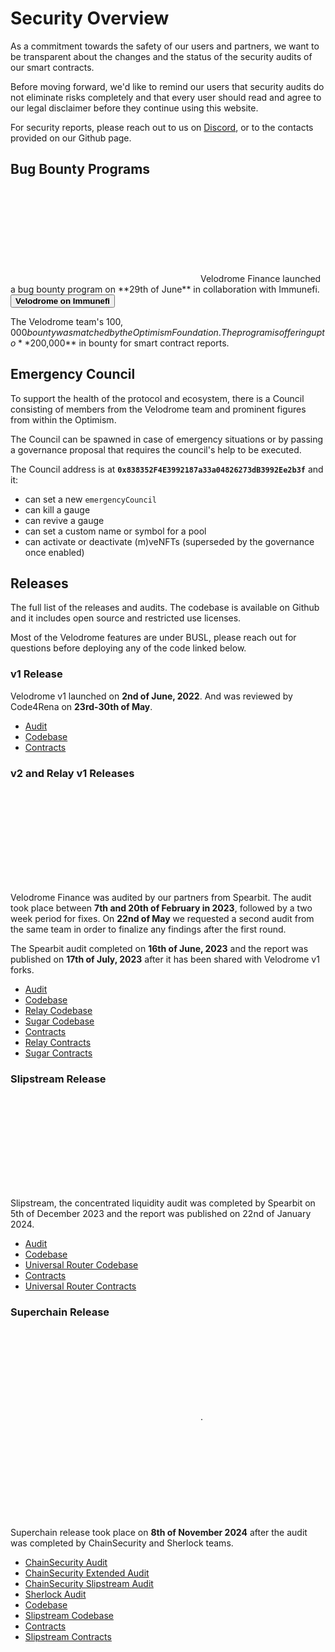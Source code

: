 

<div id="overview"></div>

# Security Overview

As a commitment towards the safety of our users and partners, we want to
be transparent about the changes and the status of the security audits of our
smart contracts.

<div>
  Before moving forward, we'd like to remind our users that
  security audits do not eliminate risks completely and that
  every user should read and agree to our legal disclaimer before they continue
  using this website.

For security reports, please reach out to us on <a className="text-brand-500 no-underline hover:underline underline-offset-2" href="https://discord.gg/velodrome">Discord</a>, or to the contacts provided on our Github page.

</div>

<div id="bug-bounty"></div>

## Bug Bounty Programs

<div className="bg-primary rounded-2xl py-12 space-y-6 mb-8 flex flex-col items-center">
  <SVG src="/partners/immunefi.svg" className="w-32" />
  <span className="w-80 text-center">
    Velodrome Finance launched a bug bounty program on **29th of June** in
    collaboration with Immunefi.
  </span>
  <Button
    href="https://immunefi.com/bounty/velodromefinance/"
    className="w-64"
    size="md"
    pill
    color="primary-white"
  >
    <strong>Velodrome on Immunefi</strong>
  </Button>
</div>

The Velodrome team's $100,000 bounty was matched by the Optimism Foundation. The program is offering up to **$200,000** in bounty for smart contract reports.

<div id="emergency"></div>

## Emergency Council

To support the health of the protocol and ecosystem, there is a Council
consisting of members from the Velodrome team and prominent figures from within
the Optimism.

The Council can be spawned in case of emergency situations or by passing
a governance proposal that requires the council's help to be executed.

The Council address is at **`0x838352F4E3992187a33a04826273dB3992Ee2b3f`** and it:

- can set a new `emergencyCouncil`
- can kill a gauge
- can revive a gauge
- can set a custom name or symbol for a pool
- can activate or deactivate (m)veNFTs (superseded by the governance once enabled)

<div id="contracts"></div>
<div id="releases"></div>
<div id="audits"></div>

## Releases

The full list of the releases and audits. The codebase is available
on Github and it includes open source and restricted use licenses.

Most of the Velodrome features are under BUSL, please reach out for questions
before deploying any of the code linked below.

### v1 Release

Velodrome v1 launched on <strong>2nd of June, 2022</strong>. And was reviewed
by Code4Rena on <strong>23rd-30th of May</strong>.

- [Audit](https://code4rena.com/audits/2022-05-velodrome-finance-contest)
- [Codebase](https://github.com/velodrome-finance/v1)
- [Contracts](https://github.com/velodrome-finance/v1#contracts)

### v2 and Relay v1 Releases

<SVG src="/partners/spearbit.svg" className="my-8 w-48" />

Velodrome Finance was audited by our partners from Spearbit.
The audit took place between **7th and 20th of February in 2023**, followed by
a two week period for fixes. On **22nd of May** we requested a second audit from
the same team in order to finalize any findings after the first round.

The Spearbit audit completed on **16th of June, 2023** and the report was
published on **17th of July, 2023** after it has been shared with Velodrome v1
forks.

- [Audit](https://github.com/spearbit/portfolio/raw/master/pdfs/Velodrome-Spearbit-Security-Review.pdf)
- [Codebase](https://github.com/velodrome-finance/contracts/tree/v2-optimism)
- [Relay Codebase](https://github.com/velodrome-finance/relay)
- [Sugar Codebase](https://github.com/velodrome-finance/sugar)
- [Contracts](https://github.com/velodrome-finance/contracts/tree/v2-optimism#deployment-1)
- [Relay Contracts](https://github.com/velodrome-finance/relay/blob/main/script/constants/output/Optimism.json)
- [Sugar Contracts](https://github.com/velodrome-finance/sugar#releases)

### Slipstream Release

<SVG src="/partners/spearbit.svg" className="my-8 w-48" />

Slipstream, the concentrated liquidity audit was completed by Spearbit on 5th
of December 2023 and the report was published on 22nd of January 2024.

- [Audit](https://github.com/spearbit/portfolio/raw/master/pdfs/Velodrome-Spearbit-Security-Review-Nov23.pdf)
- [Codebase](https://github.com/velodrome-finance/slipstream)
- [Universal Router Codebase](https://github.com/velodrome-finance/universal-router)
- [Contracts](https://github.com/velodrome-finance/slipstream#deployment)
- [Universal Router Contracts](https://github.com/velodrome-finance/universal-router/tree/main/deployment-addresses)

### Superchain Release

<div className="flex space-x-6 items-center mb-12">
  <SVG src="/partners/chainsecurity.svg" className="h-10" />
  <span className="opacity-30 px-4">&middot;</span>
  <SVG src="/partners/sherlock.svg" className="h-6" />
</div>

Superchain release took place on <strong>8th of November 2024</strong> after
the audit was completed by ChainSecurity and Sherlock teams.

- [ChainSecurity Audit](https://www.chainsecurity.com/security-audit/velodrome-superchain-interoperability)
- [ChainSecurity Extended Audit](https://www.chainsecurity.com/security-audit/superchain-diff)
- [ChainSecurity Slipstream Audit](https://www.chainsecurity.com/security-audit/velodrome-superchain-slipstream)
- [Sherlock Audit](https://github.com/sherlock-protocol/sherlock-reports/raw/main/audits/2024.11.13%20-%20Final%20-%20Velodrome.pdf)
- [Codebase](https://github.com/velodrome-finance/superchain-contracts)
- [Slipstream Codebase](https://github.com/velodrome-finance/superchain-slipstream)
- [Contracts](https://github.com/velodrome-finance/superchain-contracts/tree/main/deployment-addresses)
- [Slipstream Contracts](https://github.com/velodrome-finance/superchain-slipstream/tree/main/deployment-addresses)
